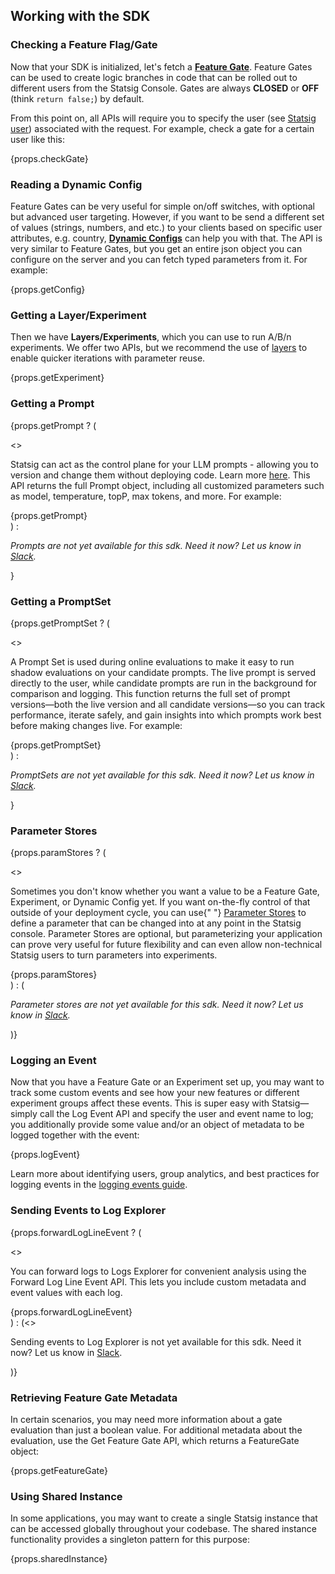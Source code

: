 ## Working with the SDK

### Checking a Feature Flag/Gate

Now that your SDK is initialized, let's fetch a [**Feature Gate**](/feature-flags/overview). Feature Gates can be used to create logic branches in code that can be rolled out to different users from the Statsig Console. Gates are always **CLOSED** or **OFF** (think `return false;`) by default.

From this point on, all APIs will require you to specify the user (see [Statsig user](#statsig-user)) associated with the request. For example, check a gate for a certain user like this:

<div>{props.checkGate}</div>

### Reading a Dynamic Config

Feature Gates can be very useful for simple on/off switches, with optional but advanced user targeting. However, if you want to be send a different set of values (strings, numbers, and etc.) to your clients based on specific user attributes, e.g. country, [**Dynamic Configs**](/dynamic-config) can help you with that. The API is very similar to Feature Gates, but you get an entire json object you can configure on the server and you can fetch typed parameters from it. For example:

<div>{props.getConfig}</div>

### Getting a Layer/Experiment

Then we have **Layers/Experiments**, which you can use to run A/B/n experiments. We offer two APIs, but we recommend the use of [layers](/layers) to enable quicker iterations with parameter reuse.

<div>{props.getExperiment}</div>

### Getting a Prompt

{props.getPrompt ? (

<>
<p>
  Statsig can act as the control plane for your LLM prompts - allowing you to version and change them without deploying code. Learn more <a href="/ai-evals/overview/">here</a>. This API returns the full Prompt object, including all
  customized parameters such as model, temperature, topP, max tokens, and more.
  For example:
</p>

<div>{props.getPrompt}</div>
</>
) : <p>
  <em>
    Prompts are not yet available for this sdk. Need it now? Let us
    know in <a href="https://statsig.com/slack">Slack</a>.
  </em>
</p>
}

### Getting a PromptSet

{props.getPromptSet ? (

<>
<p>
A Prompt Set is used during online evaluations to make it easy to run shadow evaluations on your candidate prompts. The live prompt is served directly to the user, while candidate prompts are run in the background for comparison and logging. This function returns the full set of prompt versions—both the live version and all candidate versions—so you can track performance, iterate safely, and gain insights into which prompts work best before making changes live.
  For example:
</p>

<div>{props.getPromptSet}</div>
</>
) : <p>
  <em>
    PromptSets are not yet available for this sdk. Need it now? Let us
    know in <a href="https://statsig.com/slack">Slack</a>.
  </em>
</p>
}

### Parameter Stores

{props.paramStores ? (

<>
  <p>
    Sometimes you don't know whether you want a value to be a Feature Gate,
    Experiment, or Dynamic Config yet. If you want on-the-fly control of that
    outside of your deployment cycle, you can use{" "}
    <a href="/client/concepts/parameter-stores/">Parameter Stores</a> to define
    a parameter that can be changed into at any point in the Statsig console.
    Parameter Stores are optional, but parameterizing your application can prove
    very useful for future flexibility and can even allow non-technical Statsig
    users to turn parameters into experiments.
  </p>
  <div>{props.paramStores}</div>
</>
) : (<p>
  <em>
    Parameter stores are not yet available for this sdk. Need it now? Let us
    know in <a href="https://statsig.com/slack">Slack</a>.
  </em>
</p>
)}

### Logging an Event

Now that you have a Feature Gate or an Experiment set up, you may want to track some custom events and see how your new features or different experiment groups affect these events. This is super easy with Statsig—simply call the Log Event API and specify the user and event name to log; you additionally provide some value and/or an object of metadata to be logged together with the event:

<div>{props.logEvent}</div>

Learn more about identifying users, group analytics, and best practices for logging events in the [logging events guide](/guides/logging-events).

### Sending Events to Log Explorer

{props.forwardLogLineEvent ? (

<>
  <p>
    You can forward logs to Logs Explorer for convenient analysis using the
    Forward Log Line Event API. This lets you include custom metadata and event
    values with each log.
  </p>
  <div>{props.forwardLogLineEvent}</div>
</>
) : (<>
  <p>
    Sending events to Log Explorer is not yet available for this sdk. Need it
    now? Let us know in <a href="https://statsig.com/slack">Slack</a>.
  </p>
</>
)}

### Retrieving Feature Gate Metadata

In certain scenarios, you may need more information about a gate evaluation than just a boolean value. For additional metadata about the evaluation, use the Get Feature Gate API, which returns a FeatureGate object:

<div>{props.getFeatureGate}</div>

### Using Shared Instance

In some applications, you may want to create a single Statsig instance that can be accessed globally throughout your codebase. The shared instance functionality provides a singleton pattern for this purpose:

<div>{props.sharedInstance}</div>
